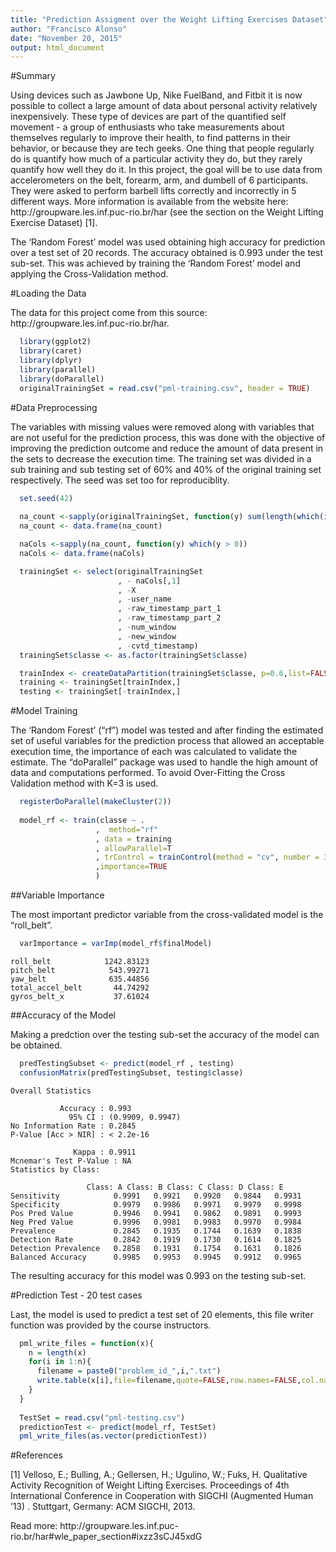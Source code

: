 ```yaml
---
title: "Prediction Assigment over the Weight Lifting Exercises Dataset"
author: "Francisco Alonso"
date: "November 20, 2015"
output: html_document
---
```


#Summary

Using devices such as Jawbone Up, Nike FuelBand, and Fitbit it is now possible to collect a large amount of data about personal activity relatively inexpensively. These type of devices are part of the quantified self movement - a group of enthusiasts who take measurements about themselves regularly to improve their health, to find patterns in their behavior, or because they are tech geeks. One thing that people regularly do is quantify how much of a particular activity they do, but they rarely quantify how well they do it. In this project, the goal will be to use data from accelerometers on the belt, forearm, arm, and dumbell of 6 participants. They were asked to perform barbell lifts correctly and incorrectly in 5 different ways. More information is available from the website here: http://groupware.les.inf.puc-rio.br/har (see the section on the Weight Lifting Exercise Dataset) [1].

The 'Random Forest' model was used obtaining high accuracy for prediction over a test set of 20 records. The accuracy obtained is 0.993 under the test sub-set. This was achieved by training the 'Random Forest' model and applying the Cross-Validation method.

#Loading the Data

The data for this project come from this source: http://groupware.les.inf.puc-rio.br/har.

```r
  library(ggplot2)
  library(caret)
  library(dplyr)
  library(parallel)
  library(doParallel)
  originalTrainingSet = read.csv("pml-training.csv", header = TRUE)
```

#Data Preprocessing

The variables with missing values were removed along with variables that are not useful for the prediction process, this was done with the objective of improving the prediction outcome and reduce the amount of data present in the sets to decrease the execution time. The training set was divided in a sub training and sub testing set of 60% and 40% of the original training set respectively. The seed was set too for reproduciblity.

```r
  set.seed(42)
  
  na_count <-sapply(originalTrainingSet, function(y) sum(length(which(is.na(y) || y == ""))))
  na_count <- data.frame(na_count)

  naCols <-sapply(na_count, function(y) which(y > 0))
  naCols <- data.frame(naCols)

  trainingSet <- select(originalTrainingSet
                        , - naCols[,1]
                        , -X
                        , -user_name
                        , -raw_timestamp_part_1
                        , -raw_timestamp_part_2
                        , -num_window
                        , -new_window
                        , -cvtd_timestamp)
  trainingSet$classe <- as.factor(trainingSet$classe)

  trainIndex <- createDataPartition(trainingSet$classe, p=0.6,list=FALSE);
  training <- trainingSet[trainIndex,]
  testing <- trainingSet[-trainIndex,]
```

#Model Training

The 'Random Forest' ("rf") model was tested and after finding the estimated set of useful variables for the prediction process that allowed an acceptable execution time, the importance of each was calculated to validate the estimate. The "doParallel" package was used to handle the high amount of data and computations performed. To avoid Over-Fitting the Cross Validation method with K=3 is used.

```r
  registerDoParallel(makeCluster(2))
  
  model_rf <- train(classe ~ .
                   ,  method="rf"
                   , data = training
                   , allowParallel=T
                   , trControl = trainControl(method = "cv", number = 3)
                   ,importance=TRUE
                   )
```

##Variable Importance

The most important predictor variable from the cross-validated model is the "roll_belt".

```r
  varImportance = varImp(model_rf$finalModel)
```

    roll_belt            1242.83123
    pitch_belt            543.99271
    yaw_belt              635.44856
    total_accel_belt       44.74292
    gyros_belt_x           37.61024

##Accuracy of the Model

Making a predction over the testing sub-set the accuracy of the model can be obtained.

```r
  predTestingSubset <- predict(model_rf , testing)
  confusionMatrix(predTestingSubset, testing$classe)
```

    Overall Statistics
                                          
               Accuracy : 0.993           
                 95% CI : (0.9909, 0.9947)
    No Information Rate : 0.2845          
    P-Value [Acc > NIR] : < 2.2e-16       
                                          
                  Kappa : 0.9911          
    Mcnemar's Test P-Value : NA              
    Statistics by Class:

                     Class: A Class: B Class: C Class: D Class: E
    Sensitivity            0.9991   0.9921   0.9920   0.9844   0.9931
    Specificity            0.9979   0.9986   0.9971   0.9979   0.9998
    Pos Pred Value         0.9946   0.9941   0.9862   0.9891   0.9993
    Neg Pred Value         0.9996   0.9981   0.9983   0.9970   0.9984
    Prevalence             0.2845   0.1935   0.1744   0.1639   0.1838
    Detection Rate         0.2842   0.1919   0.1730   0.1614   0.1825
    Detection Prevalence   0.2858   0.1931   0.1754   0.1631   0.1826
    Balanced Accuracy      0.9985   0.9953   0.9945   0.9912   0.9965

The resulting accuracy for this model was 0.993 on the testing sub-set.

#Prediction Test - 20 test cases

Last, the model is used to predict a test set of 20 elements, this file writer function was provided by the course instructors.

```r
  
  pml_write_files = function(x){
    n = length(x)
    for(i in 1:n){
      filename = paste0("problem_id_",i,".txt")
      write.table(x[i],file=filename,quote=FALSE,row.names=FALSE,col.names=FALSE)
    }
  }
  
  TestSet = read.csv("pml-testing.csv")
  predictionTest <- predict(model_rf, TestSet)
  pml_write_files(as.vector(predictionTest))
```

#References

[1] Velloso, E.; Bulling, A.; Gellersen, H.; Ugulino, W.; Fuks, H. Qualitative Activity Recognition of Weight Lifting Exercises. Proceedings of 4th International Conference in Cooperation with SIGCHI (Augmented Human '13) . Stuttgart, Germany: ACM SIGCHI, 2013.

Read more: http://groupware.les.inf.puc-rio.br/har#wle_paper_section#ixzz3sCJ45xdG